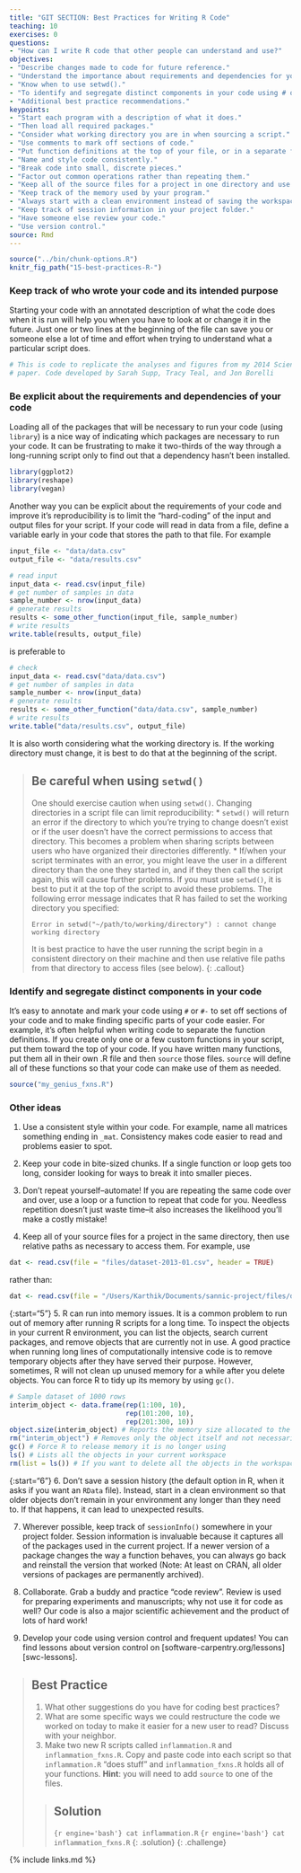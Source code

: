 ```yaml
---
title: "GIT SECTION: Best Practices for Writing R Code"
teaching: 10
exercises: 0
questions:
- "How can I write R code that other people can understand and use?"
objectives:
- "Describe changes made to code for future reference."
- "Understand the importance about requirements and dependencies for your code."
- "Know when to use setwd()."
- "To identify and segregate distinct components in your code using # or #-."
- "Additional best practice recommendations."
keypoints:
- "Start each program with a description of what it does."
- "Then load all required packages."
- "Consider what working directory you are in when sourcing a script."
- "Use comments to mark off sections of code."
- "Put function definitions at the top of your file, or in a separate file if there are many."
- "Name and style code consistently."
- "Break code into small, discrete pieces."
- "Factor out common operations rather than repeating them."
- "Keep all of the source files for a project in one directory and use relative paths to access them."
- "Keep track of the memory used by your program."
- "Always start with a clean environment instead of saving the workspace."
- "Keep track of session information in your project folder."
- "Have someone else review your code."
- "Use version control."
source: Rmd
---
```


```r
source("../bin/chunk-options.R")
knitr_fig_path("15-best-practices-R-")
```

### Keep track of who wrote your code and its intended purpose

Starting your code with an annotated description of what the code does when it is run will help you when you have to look at or change it in the future. Just one or two lines at the beginning of the file can save you or someone else a lot of time and effort when trying to understand what a particular script does.

```r
# This is code to replicate the analyses and figures from my 2014 Science
# paper. Code developed by Sarah Supp, Tracy Teal, and Jon Borelli
```

### Be explicit about the requirements and dependencies of your code

Loading all of the packages that will be necessary to run your code (using `library`) is a nice way of indicating which packages are necessary to run your code. It can be frustrating to make it two-thirds of the way through a long-running script only to find out that a dependency hasn't been installed.

```r
library(ggplot2)
library(reshape)
library(vegan)
```
Another way you can be explicit about the requirements of your code and improve it's reproducibility is to limit the "hard-coding" of the input and output files for your script. If your code will read in data from a file, define a variable early in your code that stores the path to that file. For example

```r
input_file <- "data/data.csv" 
output_file <- "data/results.csv"

# read input
input_data <- read.csv(input_file)
# get number of samples in data
sample_number <- nrow(input_data)
# generate results
results <- some_other_function(input_file, sample_number)
# write results
write.table(results, output_file)
```

is preferable to 

```r
# check
input_data <- read.csv("data/data.csv")
# get number of samples in data
sample_number <- nrow(input_data)
# generate results
results <- some_other_function("data/data.csv", sample_number)
# write results
write.table("data/results.csv", output_file)
```

It is also worth considering what the working directory is. If the working directory must change, it is best to do that at the beginning of the script.

> ## Be careful when using `setwd()`
>
> One should exercise caution when using `setwd()`. Changing directories in a script file can limit reproducibility:
> * `setwd()` will return an error if the directory to which you're trying to change doesn't exist or if the user doesn't have the correct permissions to access that directory. This becomes a problem when sharing scripts between users who have organized their directories differently.
> * If/when your script terminates with an error, you might leave the user in a different directory than the one they started in, and if they then call the script again, this will cause further problems. If you must use `setwd()`, it is best to put it at the top of the script to avoid these problems.
> The following error message indicates that R has failed to set the working directory you specified:
> ```
> Error in setwd("~/path/to/working/directory") : cannot change working directory
> ```
> It is best practice to have the user running the script begin in a consistent directory on their machine and then use relative file paths from that directory to access files (see below).
{: .callout}

### Identify and segregate distinct components in your code

It's easy to annotate and mark your code using `#` or `#-` to set off sections of your code and to make finding specific parts of your code easier. For example, it's often helpful when writing code to separate the function definitions. If you create only one or a few custom functions in your script, put them toward the top of your code. If you have written many functions, put them all in their own .R file and then `source` those files. `source` will define all of these functions so that your code can make use of them as needed. 

```r
source("my_genius_fxns.R")
```

### Other ideas

1. Use a consistent style within your code. For example, name all matrices something ending in `_mat`. Consistency makes code easier to read and problems easier to spot.

2. Keep your code in bite-sized chunks. If a single function or loop gets too long, consider looking for ways to break it into smaller pieces.

3. Don't repeat yourself--automate! If you are repeating the same code over and over, use a loop or a function to repeat that code for you. Needless repetition doesn't just waste time--it also increases the likelihood you'll make a costly mistake!

4. Keep all of your source files for a project in the same directory, then use relative paths as necessary to access them. For example, use

```r
dat <- read.csv(file = "files/dataset-2013-01.csv", header = TRUE)
```

rather than:

```r
dat <- read.csv(file = "/Users/Karthik/Documents/sannic-project/files/dataset-2013-01.csv", header = TRUE)
```

{:start="5"}
5. R can run into memory issues. It is a common problem to run out of memory after running R scripts for a long time. To inspect the objects in your current R environment, you can list the objects, search current packages, and remove objects that are currently not in use. A good practice when running long lines of computationally intensive code is to remove temporary objects after they have served their purpose. However, sometimes, R will not clean up unused memory for a while after you delete objects. You can force R to tidy up its memory by using `gc()`.

```r
# Sample dataset of 1000 rows
interim_object <- data.frame(rep(1:100, 10),
                             rep(101:200, 10),
                             rep(201:300, 10))
object.size(interim_object) # Reports the memory size allocated to the object
rm("interim_object") # Removes only the object itself and not necessarily the memory allotted to it
gc() # Force R to release memory it is no longer using
ls() # Lists all the objects in your current workspace
rm(list = ls()) # If you want to delete all the objects in the workspace and start with a clean slate
```

{:start="6"}
6. Don't save a session history (the default option in R, when it asks if you want an `RData` file). Instead, start in a clean environment so that older objects don't remain in your environment any longer than they need to. If that happens, it can lead to unexpected results.

7. Wherever possible, keep track of `sessionInfo()` somewhere in your project folder. Session information is invaluable because it captures all of the packages used in the current project. If a newer version of a package changes the way a function behaves, you can always go back and reinstall the version that worked (Note: At least on CRAN, all older versions of packages are permanently archived).

8. Collaborate. Grab a buddy and practice "code review". Review is used for preparing experiments and manuscripts; why not use it for code as well? Our code is also a major scientific achievement and the product of lots of hard work!

9. Develop your code using version control and frequent updates! You can find lessons about version control on [software-carpentry.org/lessons][swc-lessons].

> ## Best Practice
>
> 1. What other suggestions do you have for coding best practices?
> 2. What are some specific ways we could restructure the code we worked on today to make it easier for a new user to read? Discuss with your neighbor.
> 3. Make two new R scripts called `inflammation.R` and `inflammation_fxns.R`.
>    Copy and paste code into each script so that `inflammation.R` "does stuff" and `inflammation_fxns.R` holds all of your functions.
>    __Hint__: you will need to add `source` to one of the files.
> 
> > ## Solution
> > ```{r engine='bash'}
> > cat inflammation.R
> > ```
> > ```{r engine='bash'}
> > cat inflammation_fxns.R
> > ```
> {: .solution}
{: .challenge}


{% include links.md %}
